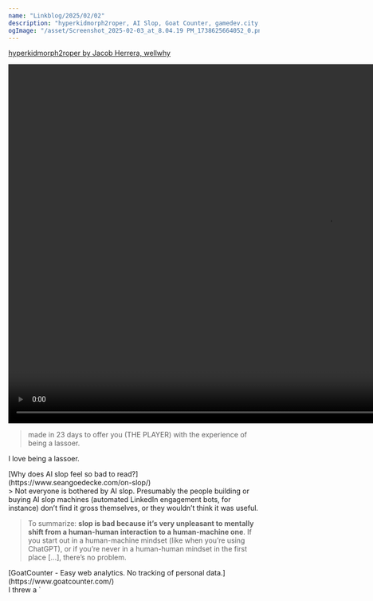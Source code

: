 ```yaml
---
name: "Linkblog/2025/02/02"
description: "hyperkidmorph2roper, AI Slop, Goat Counter, gamedev.city, 10x eng, comic strip rss, brainbaking favs."
ogImage: "/asset/Screenshot_2025-02-03_at_8.04.19 PM_1738625664052_0.png"
---
```


[hyperkidmorph2roper by Jacob Herrera, wellwhy](https://jacobherrera.itch.io/hyperkidmorph2roper)

<div class="ml-[calc(1*1rem)] mb-8">
<video controls src='/asset/hyperkidmorph2roper_1738551523154_0.mp4' width='1280' height='720'></video>

> made in 23 days to offer you (THE PLAYER) with the experience of being a lassoer.

I love being a lassoer.

</div>
[Why does AI slop feel so bad to read?](https://www.seangoedecke.com/on-slop/)

<div class="ml-[calc(1*1rem)] mb-8">
> Not everyone is bothered by AI slop. Presumably the people building or buying AI slop machines (automated LinkedIn engagement bots, for instance) don’t find it gross themselves, or they wouldn’t think it was useful.

> To summarize: **slop is bad because it’s very unpleasant to mentally shift from a human-human interaction to a human-machine one**. If you start out in a human-machine mindset (like when you’re using ChatGPT), or if you’re never in a human-human mindset in the first place [...], there’s no problem.

</div>
[GoatCounter - Easy web analytics. No tracking of personal data.](https://www.goatcounter.com/)

<div class="ml-[calc(1*1rem)] mb-8">
I threw a `<script>` tag into my `Layout.astro`'s `<head>`, so now anyone who visits my site (without an adblocker) will be _known_ to me.

<Image src='/asset/image_1738552222045_0.png' alt='image.png' width={1020} height={760} />

Easy install, nice UI.

</div>
https://gamedev.city/

<div class="ml-[calc(1*1rem)] mb-8">
> **Gamedev City** is a community centered around the aggregation of links and resources for game development

I found a link to this lobstr.rs-esq site not long ago, I forget where, but its _easily_ become my most anticipated feed to get blog posts from.

If you RSS, put `https://gamedev.city/rss` into your feed reader _now_.

I also _just_ got my own account there, https://gamedev.city/~jackharrhy , which means, due to the magic of its [invitation tree](https://gamedev.city/users), I can now give others, so feel free to [[contact]] me for a invitaiton!

<div class="ml-[calc(2*1rem)] mb-8">
The invitation tree was actually what inspired the system of invitations I built for [[Projects/stickertrade.ca]], I never actually opened it up so people who were not myself could invite people, but I built a data model that eventually one day Stickertrade would _also_ have a `/users` page, showing the lineage of invites.

</div>
</div>
[How to be a -10x Engineer](https://taylor.town/-10x)

<div class="ml-[calc(1*1rem)] mb-8">
> +10x engineers may be mythical, but -10x engineers exist.

Taylor has it down pat, I am going to _implement_ all of these at work, maybe even I will become the extremely lucky ultra rare shiny 11x developer...

</div>
[Comic strip archive RSS feed](https://wolf.nereid.pl/posts/comic-strips/)

<div class="ml-[calc(1*1rem)] mb-8">
Neat approach of wanting to consume a large amount of some feed (in this context comic strips), and instead of just having _all of them be given to you all at once_, setting up a slow drop of content from that feed so you can consume it as if it was coming out at a slow rate into you feed reader.

I could see myself setting up this for [xkcd.com](https://xkcd.com/)...

</div>
[brainbaking.com - Favourites of January 2025](https://brainbaking.com/post/2025/02/january-2025/)

<div class="ml-[calc(1*1rem)] mb-8">
Month end means some people who have been doing this internet garden / website with all the things _thing_ for much longer than me have enough to do a monthly round up.

This is one hell of a monthly round-up, since you've now just reached the end of mine, if you are hungry for more, rather than hitting the back button, go _forward_ to Wouter's website!

</div>
